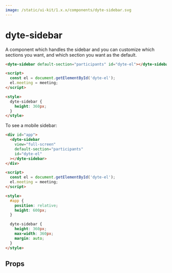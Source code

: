```yaml
---
image: /static/ui-kit/1.x.x/components/dyte-sidebar.svg
---
```


# dyte-sidebar

A component which handles the sidebar and
you can customize which sections you want, and which section you want as the default.

```html
<dyte-sidebar default-section="participants" id="dyte-el"></dyte-sidebar>

<script>
  const el = document.getElementById('dyte-el');
  el.meeting = meeting;
</script>

<style>
  dyte-sidebar {
    height: 360px;
  }
</style>
```

To see a mobile sidebar:

```html
<div id="app">
  <dyte-sidebar
    view="full-screen"
    default-section="participants"
    id="dyte-el"
  ></dyte-sidebar>
</div>

<script>
  const el = document.getElementById('dyte-el');
  el.meeting = meeting;
</script>

<style>
  #app {
    position: relative;
    height: 600px;
  }

  dyte-sidebar {
    height: 360px;
    max-width: 360px;
    margin: auto;
  }
</style>
```

## Props

<PropsTable of="dyte-sidebar" />
